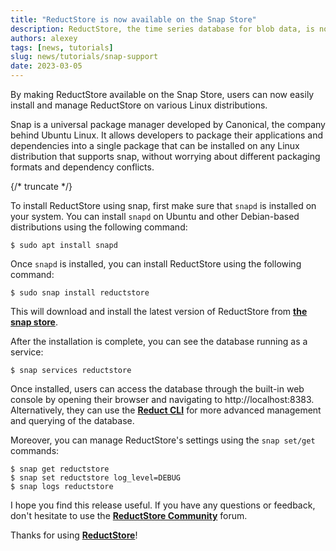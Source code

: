 ```yaml
---
title: "ReductStore is now available on the Snap Store"
description: ReductStore, the time series database for blob data, is now available from the Snap Store
authors: alexey
tags: [news, tutorials]
slug: news/tutorials/snap-support
date: 2023-03-05
---
```


By making ReductStore available on the Snap Store, users can now easily install and manage ReductStore on various Linux distributions.

Snap is a universal package manager developed by Canonical, the company behind Ubuntu Linux. It allows developers to package their applications and dependencies into a single package that can be installed on any Linux distribution that supports snap, without worrying about different packaging formats and dependency conflicts.

{/* truncate */}

To install ReductStore using snap, first make sure that `snapd` is installed on your system. You can install `snapd` on Ubuntu and other Debian-based distributions using the following command:

```
$ sudo apt install snapd
```

Once `snapd` is installed, you can install ReductStore using the following command:

```
$ sudo snap install reductstore
```

This will download and install the latest version of ReductStore from [**the snap store**](https://snapcraft.io/reductstore).

After the installation is complete, you can see the database running as a service:

```
$ snap services reductstore
```

Once installed, users can access the database through the built-in web console by opening their browser and navigating to http://localhost:8383.
Alternatively, they can use the [**Reduct CLI**](https://cli.reduct.store) for more advanced management and querying of the database.

Moreover, you can manage ReductStore's settings using the `snap set/get` commands:

```
$ snap get reductstore
$ snap set reductstore log_level=DEBUG
$ snap logs reductstore 
```

I hope you find this release useful. If you have any questions or feedback, don't hesitate to use the [**ReductStore Community**](https://community.reduct.store) forum.

Thanks for using [**ReductStore**](https://www.reduct.store)!